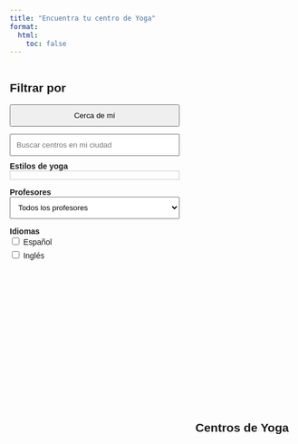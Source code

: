 ```yaml
---
title: "Encuentra tu centro de Yoga"
format:
  html:
    toc: false
---
```


<link href="https://fonts.googleapis.com/css2?family=Savate&display=swap" rel="stylesheet">

<style>
  body {
    font-family: 'Savate', sans-serif;
    margin: 2em;
  }

  .layout {
    display: flex;
    gap: 2em;
    align-items: flex-start;
  }

  .sidebar {
    flex: 0 0 300px;
  }

  .main {
    flex: 1;
  }

  label {
    display: block;
    margin-bottom: 0.3em;
  }


# Mejorar aparienia de menu de estilos
  #styleCheckboxes::-webkit-scrollbar {
    width: 6px;
  }

  #styleCheckboxes::-webkit-scrollbar-thumb {
    background-color: #888;
    border-radius: 4px;
  }

  #styleCheckboxes::-webkit-scrollbar-thumb:hover {
    background-color: #555;
  }



</style>

```{=html}
<div class="layout">

  <div class="sidebar">
    <h2>Filtrar por</h2>

    <button id="findNearby" style="padding: 10px; width: 100%; margin-bottom: 1em;">Cerca de mí</button>

    <input type="text" id="citySearch" placeholder="Buscar centros en mi ciudad" style="width: 100%; padding: 10px; margin-bottom: 10px;" autocomplete="off" />
    <ul id="citySuggestions" style="list-style: none; padding: 0; margin: 0; border: 1px solid #ccc; display: none; max-height: 150px; overflow-y: auto;"></ul>


    <div id="styleFilters" style="margin-bottom: 1em;">
      <strong>Estilos de yoga</strong><br />
      <div id="styleCheckboxes" style="max-height: 200px; overflow-y: auto; border: 1px solid #ccc; padding: 0.5em;"></div>
    </div>

    
    <!-- <details open style="margin-bottom: 1em;">
  <summary><strong>Estilos de yoga</strong></summary>
  <div id="styleCheckboxes" style="
    display: grid;
    grid-template-columns: repeat(2, 1fr);
    gap: 0.5em;
    margin-top: 0.5em;
    max-height: 250px;
    overflow-y: auto;
    border: 1px solid #ccc;
    padding: 0.5em;
  "></div>
</details> -->




    <div style="margin-bottom: 1em;">
      <strong>Profesores</strong><br />
      <select id="professorSelect" style="width: 100%; padding: 10px;">
        <option value="">Todos los profesores</option>
      </select>
    </div>

    <div id="languageFilters" style="margin-bottom: 1em;">
      <strong>Idiomas</strong><br />
      <label><input type="checkbox" value="Spanish"> Español</label>
      <label><input type="checkbox" value="English"> Inglés</label>
    </div>

    

  </div>

  <div class="main">
    <div id="map" style="height: 600px; margin-bottom: 1em;"></div>
    <h2>Centros de Yoga</h2>
    <ul id="centerList"></ul>
    <p id="noResults" style="display:none; color: red;">No centers found for your search.</p>
  </div>

</div>
```

<link rel="stylesheet" href="https://unpkg.com/leaflet/dist/leaflet.css" />
<script src="https://unpkg.com/leaflet/dist/leaflet.js"></script>

<script>
let centers = [];
let professors = [];
let usingNearby = false;
let userLat = null;
let userLng = null;

const input = document.getElementById("citySearch");
const suggestions = document.getElementById("citySuggestions");
let checkboxes = []; // Will be populated dynamically
const languageBoxes = document.querySelectorAll("#languageFilters input[type=checkbox]");
const professorSelect = document.getElementById("professorSelect");
const findNearbyBtn = document.getElementById("findNearby");
const listEl = document.getElementById("centerList");
const noResults = document.getElementById("noResults");

const map = L.map('map').setView([40.0, -3.7], 6);
L.tileLayer('https://tile.openstreetmap.org/{z}/{x}/{y}.png', {
  maxZoom: 18,
  attribution: '&copy; OpenStreetMap'
}).addTo(map);
let markers = [];

function updateDisplay(doZoom = false, updateMarkers = true) {
  const cityVal = input.value.toLowerCase().trim();
  const selectedStyles = Array.from(checkboxes).filter(cb => cb.checked).map(cb => cb.value);
  const selectedLangs = Array.from(languageBoxes).filter(cb => cb.checked).map(cb => cb.value);
  const selectedProf = professorSelect.value;

  const filtered = centers.filter(c => {
    const matchCity = c.city.toLowerCase().includes(cityVal);
    const matchStyle = selectedStyles.length === 0 || c.styles.some(style => selectedStyles.includes(style));
    const matchLang = selectedLangs.length === 0 || c.languages.some(lang => selectedLangs.includes(lang));
    const matchProf = !selectedProf || c.professors.includes(selectedProf);
    const matchNearby = !usingNearby || (
      userLat !== null && userLng !== null &&
      getDistance(userLat, userLng, c.lat, c.lng) <= 2
    );
    return matchNearby && matchCity && matchStyle && matchLang && matchProf;
  });

  listEl.innerHTML = "";
  filtered.forEach(c => {
    const li = document.createElement("li");
    li.innerHTML = `<a href="${c.page}">${c.name} (${c.city})</a>`;
    listEl.appendChild(li);
  });

  noResults.style.display = filtered.length === 0 ? "block" : "none";

  if (updateMarkers) {
    markers.forEach(m => map.removeLayer(m));
    markers = [];
    filtered.forEach(c => {
      const marker = L.marker([c.lat, c.lng]).addTo(map)
        .bindPopup(`<a href="${c.page}">${c.name}</a><br>${c.city}`);
      markers.push(marker);
    });
  }

  if (doZoom && cityVal) {
    const exactMatch = centers.filter(c => c.city.toLowerCase() === cityVal);
    if (exactMatch.length > 0) {
      const avgLat = exactMatch.reduce((sum, c) => sum + c.lat, 0) / exactMatch.length;
      const avgLng = exactMatch.reduce((sum, c) => sum + c.lng, 0) / exactMatch.length;
      map.setView([avgLat, avgLng], 12);
    }
  }

  if (doZoom && usingNearby && userLat && userLng) {
    map.setView([userLat, userLng], 14);
  }
}

function getDistance(lat1, lng1, lat2, lng2) {
  const toRad = deg => deg * Math.PI / 180;
  const R = 6371;
  const dLat = toRad(lat2 - lat1);
  const dLng = toRad(lng2 - lng1);
  const a = Math.sin(dLat/2)**2 + Math.cos(toRad(lat1)) * Math.cos(toRad(lat2)) * Math.sin(dLng/2)**2;
  return R * 2 * Math.atan2(Math.sqrt(a), Math.sqrt(1 - a));
}

findNearbyBtn.addEventListener("click", () => {
  if (!usingNearby) {
    if (!navigator.geolocation) {
      alert("Geolocation not supported");
      return;
    }
    navigator.geolocation.getCurrentPosition(pos => {
      userLat = pos.coords.latitude;
      userLng = pos.coords.longitude;
      usingNearby = true;

      // Clear city input when nearby search is activated
      input.value = "";
      findNearbyBtn.textContent = "✅ Mostrando centros cerca de mí";
      updateDisplay(true, true);
    }, () => {
      alert("Unable to get location");
    });
  } else {
    usingNearby = false;
    userLat = null;
    userLng = null;
    findNearbyBtn.textContent = "Cerca de mí";
    updateDisplay(true, true);
  }
});


fetch("data/centers.json")
  .then(res => res.json())
  .then(data => {
    centers = data;
    return fetch("data/professors.json");
  })
  .then(res => res.json())
  .then(data => {
    professors = data;
    professors.forEach(p => {
      const option = document.createElement("option");
      option.value = p.id;
      option.textContent = p.name;
      professorSelect.appendChild(option);
    });
    updateDisplay(true, true);
  })
  .then(() => {
  return fetch("data/styles.json");
})
.then(res => res.json())
.then(styles => {
  const container = document.getElementById("styleCheckboxes");
  styles.forEach(style => {
    const label = document.createElement("label");
    label.innerHTML = `<input type="checkbox" value="${style}"> ${style}`;
    container.appendChild(label);
  });

  // Reassign checkboxes variable now that they exist
  checkboxes = document.querySelectorAll("#styleFilters input[type=checkbox]");
  checkboxes.forEach(cb => cb.addEventListener("change", () => updateDisplay(false, true)));

  // Also re-run URL params logic in case styles are pre-selected
  const stylesParam = new URLSearchParams(window.location.search).get("styles");
  if (stylesParam) {
    const styleValues = stylesParam.split(",");
    checkboxes.forEach(cb => {
      cb.checked = styleValues.includes(cb.value);
    });
  }

  updateDisplay(true, true);
});





input.addEventListener("focus", () => {

  suggestions.innerHTML = "";


  // Boton pàra buscar centros cerca de mi en la barra de ciudades
  // const li = document.createElement("li");
  // li.textContent = "📍 Use my location (2 km)";
  // li.style.padding = "5px";
  // li.style.cursor = "pointer";
  // li.style.fontStyle = "italic";
  // li.addEventListener("click", () => {
  //   suggestions.style.display = "none";
  //   findNearbyBtn.click();
  // });
  // suggestions.appendChild(li);

    // Inside both focus and input event handlers (after nearMe block)
  const showAll = document.createElement("li");
  showAll.textContent = "Todas las ciudades";
  showAll.style.padding = "5px";
  showAll.style.cursor = "pointer";
  showAll.style.fontStyle = "italic";
  showAll.addEventListener("click", () => {
  usingNearby = false;
  userLat = null;
  userLng = null;
  input.value = "";
  suggestions.style.display = "none";
  findNearbyBtn.textContent = "Cerca de mí";
  map.setView([40.0, -3.7], 6); // Reset to default view
  updateDisplay(true, true);
  });
  suggestions.appendChild(showAll);

  
  suggestions.style.display = "block";
});

document.addEventListener("click", (e) => {
  if (!input.contains(e.target) && !suggestions.contains(e.target)) {
    suggestions.style.display = "none";
  }
});

input.addEventListener("input", () => {
  const val = input.value.toLowerCase().trim();
  suggestions.innerHTML = "";

// Boton pàra buscar centros cerca de mi en la barra de ciudades

  // const nearMe = document.createElement("li");
  // nearMe.textContent = "📍 Use my location (2 km)";
  // nearMe.style.padding = "5px";
  // nearMe.style.cursor = "pointer";
  // nearMe.style.fontStyle = "italic";
  // nearMe.addEventListener("click", () => {
  //   suggestions.style.display = "none";
  //   findNearbyBtn.click();
  // });
  // suggestions.appendChild(nearMe);




  // Inside both focus and input event handlers (after nearMe block)
  const showAll = document.createElement("li");
  showAll.textContent = "Toas las ciudades";
  showAll.style.padding = "5px";
  showAll.style.cursor = "pointer";
  showAll.style.fontStyle = "italic";
  showAll.addEventListener("click", () => {
  usingNearby = false;
  userLat = null;
  userLng = null;
  input.value = "";
  suggestions.style.display = "none";
  findNearbyBtn.textContent = "Cerca de mí";
  map.setView([40.0, -3.7], 6); // Reset to default view
  updateDisplay(true, true);
  });
  suggestions.appendChild(showAll);






  if (val.length === 0) {
    suggestions.style.display = "block";
    return;
  }

  const allCities = [...new Set(centers.map(c => c.city))];
  const matches = allCities.filter(c => c.toLowerCase().startsWith(val));
  if (matches.length > 0) {
    matches.forEach(city => {
      const li = document.createElement("li");
      li.textContent = city;
      li.style.padding = "5px";
      li.style.cursor = "pointer";
      li.addEventListener("click", () => {
        usingNearby = false;
        userLat = null;
        userLng = null;
        findNearbyBtn.textContent = "Cerca de mí";
        input.value = city;
        suggestions.style.display = "none";
        updateDisplay(true, true);
      });

      suggestions.appendChild(li);
    });
    suggestions.style.display = "block";
  }
});

checkboxes.forEach(cb => cb.addEventListener("change", () => updateDisplay(false, true)));
languageBoxes.forEach(cb => cb.addEventListener("change", () => updateDisplay(false, true)));
professorSelect.addEventListener("change", () => updateDisplay(false, true));


// Read URL parameters on page load
window.addEventListener("DOMContentLoaded", () => {
  const urlParams = new URLSearchParams(window.location.search);

  // City
  const cityParam = urlParams.get("city");
  if (cityParam) {
    input.value = cityParam;
  }

  // Yoga styles (comma-separated)
  const stylesParam = urlParams.get("styles");
  if (stylesParam) {
    const styleValues = stylesParam.split(",");
    checkboxes.forEach(cb => {
      cb.checked = styleValues.includes(cb.value);
    });
  }

  // Languages (comma-separated)
  const langsParam = urlParams.get("langs");
  if (langsParam) {
    const langValues = langsParam.split(",");
    languageBoxes.forEach(cb => {
      cb.checked = langValues.includes(cb.value);
    });
  }

  // Professor (exact id)
  const profParam = urlParams.get("prof");
  if (profParam) {
    professorSelect.value = profParam;
  }

  // Nearby search
  const nearbyParam = urlParams.get("nearby");
  if (nearbyParam === "1") {
    findNearbyBtn.click();
  } else {
    updateDisplay(true, true);
  }
});



</script>


